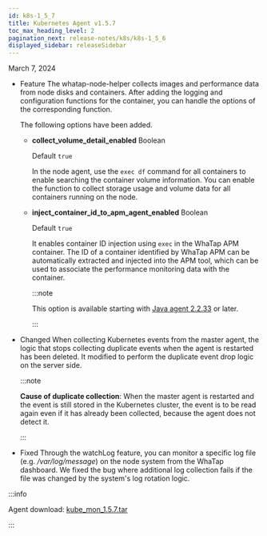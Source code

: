 ```yaml
---
id: k8s-1_5_7
title: Kubernetes Agent v1.5.7
toc_max_heading_level: 2
pagination_next: release-notes/k8s/k8s-1_5_6
displayed_sidebar: releaseSidebar
---
```


March 7, 2024

- <Status>Feature</Status> The whatap-node-helper collects images and performance data from node disks and containers. After adding the logging and configuration functions for the container, you can handle the options of the corresponding function.

  The following options have been added.

  - **collect_volume_detail_enabled** <span class='type'>Boolean</span>

    Default `true`

    In the node agent, use the `exec df` command for all containers to enable searching the container volume information. You can enable the function to collect storage usage and volume data for all containers running on the node.

  - **inject_container_id_to_apm_agent_enabled** <span class='type'>Boolean</span>

    Default `true`

    It enables container ID injection using `exec` in the WhaTap APM container. The ID of a container identified by WhaTap APM can be automatically extracted and injected into the APM tool, which can be used to associate the performance monitoring data with the container. 

    :::note

    This option is available starting with [Java agent 2.2.33](../java/java-2_2_33) or later.

    :::

- <Status>Changed</Status> When collecting Kubernetes events from the master agent, the logic that stops collecting duplicate events when the agent is restarted has been deleted. It modified to perform the duplicate event drop logic on the server side.

  :::note

  **Cause of duplicate collection**: When the master agent is restarted and the event is still stored in the Kubernetes cluster, the event is to be read again even if it has already been collected, because the agent does not detect it.

  :::

- <Status>Fixed</Status> Through the watchLog feature, you can monitor a specific log file (e.g. <em>/var/log/message</em>) on the node system from the WhaTap dashboard. We fixed the bug where additional log collection fails if the file was changed by the system's log rotation logic.

:::info

Agent download: [kube_mon_1.5.7.tar](https://repo.whatap.io/docker/kube_mon_1.5.7.tar)

:::

